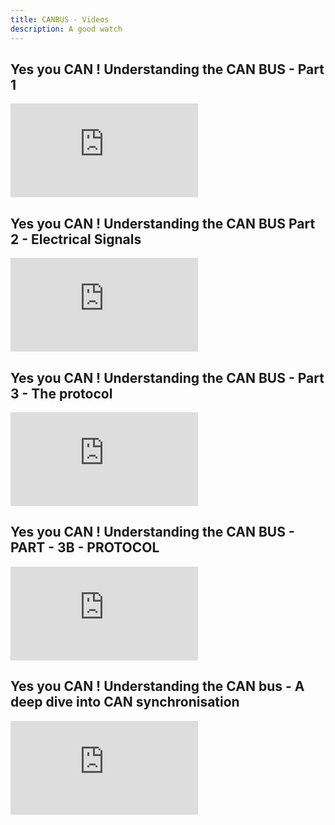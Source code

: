 ```yaml
---
title: CANBUS - Videos
description: A good watch
---
```


## Yes you CAN ! Understanding the CAN BUS - Part 1


<div style={{ position: 'relative', width: '100%', paddingBottom: '56.25%' }}>

<iframe 
style={{ position: 'absolute', width: '100%', height: '100%' }}
src="https://www.youtube-nocookie.com/embed/RHakMuzurJE?si=-8KVcl1Wrsn42T5A" 
title="YouTube video player" 
frameborder="0" 
allow="accelerometer; autoplay; clipboard-write; encrypted-media; gyroscope; picture-in-picture; web-share" 
referrerpolicy="strict-origin-when-cross-origin" allowfullscreen></iframe>

</div>

## Yes you CAN ! Understanding the CAN BUS Part 2 - Electrical Signals
    
<div style={{ position: 'relative', width: '100%', paddingBottom: '56.25%' }}>

<iframe 
style={{ position: 'absolute', width: '100%', height: '100%' }}
src="https://www.youtube-nocookie.com/embed/-yFOuBAFBGQ?si=D55WxUXWYJJ9TEkD" title="YouTube video player" frameborder="0" allow="accelerometer; autoplay; clipboard-write; encrypted-media; gyroscope; picture-in-picture; web-share" referrerpolicy="strict-origin-when-cross-origin" allowfullscreen></iframe>

</div>

## Yes you CAN ! Understanding the CAN BUS - Part 3 - The protocol

<div style={{ position: 'relative', width: '100%', paddingBottom: '56.25%' }}>

<iframe 
style={{ position: 'absolute', width: '100%', height: '100%' }}
src="https://www.youtube-nocookie.com/embed/oknx8_jbmJg?si=hlx0wExsj9f6Jb1A" 
title="YouTube video player" 
frameborder="0" 
allow="accelerometer; autoplay; clipboard-write; encrypted-media; gyroscope; picture-in-picture; web-share" 
referrerpolicy="strict-origin-when-cross-origin" allowfullscreen></iframe>

</div>

## Yes you CAN ! Understanding the CAN BUS - PART - 3B - PROTOCOL

<div style={{ position: 'relative', width: '100%', paddingBottom: '56.25%' }}>

<iframe 
style={{ position: 'absolute', width: '100%', height: '100%' }}
src="https://www.youtube-nocookie.com/embed/735NgK5ch7c?si=Uh7BA5INd1Q0y3L4" 
title="YouTube video player" 
frameborder="0" 
allow="accelerometer; autoplay; clipboard-write; encrypted-media; gyroscope; picture-in-picture; web-share" 
referrerpolicy="strict-origin-when-cross-origin" allowfullscreen></iframe>

</div>

## Yes you CAN ! Understanding the CAN bus - A deep dive into CAN synchronisation

<div style={{ position: 'relative', width: '100%', paddingBottom: '56.25%' }}>

<iframe 
style={{ position: 'absolute', width: '100%', height: '100%' }}
src="https://www.youtube-nocookie.com/embed/Ckhc4FUnN8M?si=cSSbxqdpvWuRSVNm" 
title="YouTube video player" 
frameborder="0" 
allow="accelerometer; autoplay; clipboard-write; encrypted-media; gyroscope; picture-in-picture; web-share" 
referrerpolicy="strict-origin-when-cross-origin" allowfullscreen></iframe>

</div>